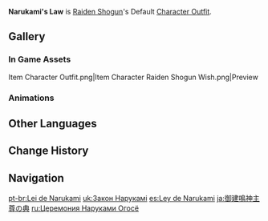 {{Outfit Infobox
|id           = 205200
|image        = <gallery>
Character Raiden Shogun Full Wish.png|Wish
Character Raiden Shogun Game.png|In Game
</gallery>
|character    = Raiden Shogun
|type         = Default
|description  = The Raiden Shogun's outfit. This kimono has been adorned with the Electro Mitsudomoe, granting it the highest honor in the land.
|obtain       = Unlocked upon obtaining character
}}
'''Narukami's Law''' is [[Raiden Shogun]]'s Default [[Character Outfit]].

==Gallery==
===In Game Assets===
<gallery hideaddbutton="true" captionalign="center">
Item Character Outfit.png|Item
Character Raiden Shogun Wish.png|Preview
</gallery>

===Animations===
{{Preview
|size=180px
|file1=Idle Raiden Shogun 1
|file2=Idle Raiden Shogun 2
|file3=Talent Menu Raiden Shogun
|file4=Weapon Menu Raiden Shogun
}}

==Other Languages==
{{Other Languages
|en      = Narukami's Law
|zhs     = 御建鸣神主尊之典
|zhs_rm  = Yù Jiàn Míngshén Zhǔzūn zhī Diǎn
|zht     = 御建鳴神主尊之典
|zht_rm  = Yù Jiàn Míngshén Zhǔzūn zhī Diǎn
|zh_tl   = 
|ja      = 御建鳴神主尊の典
|ja_rm   = Mitake Narukami Nushi no Mikoto no Ten
|ja_tl   = Celebration of the Great Narukami Lord
|ko      = 위대하신 나루카미 쇼군의 의식
|ko_rm   = Widaehasin Narukami Syogune Uisik
|ko_tl   = Ceremony of the Greatest Narukami Shogun
|es      = Ley de Narukami
|es_tl   = Law of Narukami
|fr      = Loi de Narukami
|fr_tl   = Law of Narukami
|ru      = Церемония Наруками Огосё
|ru_tl   = The Narukami Ogosho's Ceremony
|th      = กฎแห่ง Narukami
|th_rm   = Kot haeng Narukami
|th_tl   = Law of Narukami
|vi      = Lễ Phục Tôn Chủ Narukami Ogosho Đại Nhân
|vi_tl   = Ceremonial Dress of Lord Narukami Ogosho-sama
|de      = Gesetze von Narukami
|de_tl   = Laws of Narukami
|id      = Narukami's Law
|pt      = Lei de Narukami
|pt_tl   = Law of Narukami
}}

==Change History==
{{Change History|2.1}}

==Navigation==
{{Dressing Room Navbox|type=outfit}}

[[pt-br:Lei de Narukami]]
[[uk:Закон Нарукамі]]
[[es:Ley de Narukami]]
[[ja:御建鳴神主尊の典]]
[[ru:Церемония Наруками Огосё]]